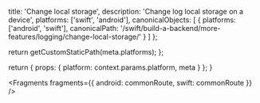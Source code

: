 
  title: 'Change local storage',
  description: 'Change log local storage on a device',
  platforms: ['swift', 'android'],
  canonicalObjects: [
    {
      platforms: ['android', 'swift'],
      canonicalPath:
        '/swift/build-a-backend/more-features/logging/change-local-storage/'
    }
  ]
};

  return getCustomStaticPath(meta.platforms);
};

  return {
    props: {
      platform: context.params.platform,
      meta
    }
  };
}


<Fragments
  fragments={{
    android: commonRoute,
    swift: commonRoute
  }}
/>
